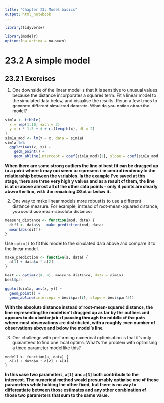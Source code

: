 ```yaml
---
title: "Chapter 23: Model basics"
output: html_notebook
---
```


```r
library(tidyverse)

library(modelr)
options(na.action = na.warn)
```

# 23.2 A simple model

## 23.2.1 Exercises

1. One downside of the linear model is that it is sensitive to unusual values because the distance incorporates a squared term. Fit a linear model to the simulated data below, and visualise the results. Rerun a few times to generate different simulated datasets. What do you notice about the model?

```r
sim1a <- tibble(
  x = rep(1:10, each = 3),
  y = x * 1.5 + 6 + rt(length(x), df = 2)
)
sim1a_mod <- lm(y ~ x, data = sim1a)
sim1a %>%
  ggplot(aes(x, y)) +
    geom_point() +
    geom_abline(intercept = coef(sim1a_mod)[1], slope = coef(sim1a_mod)[2])
```

**When there are some strong outliers the line of best fit can be dragged up to a point where it may not seem to represent the central tendency in the relationship between the variables. In the example I've saved at this stage, there are three very high y values and as a result of them, the line is at or above almost all of the other data points - only 4 points are clearly above the line, with the remaining 26 at or below it.**

2. One way to make linear models more robust is to use a different distance measure. For example, instead of root-mean-squared distance, you could use mean-absolute distance:

```r
measure_distance <- function(mod, data) {
  diff <- data$y - make_prediction(mod, data)
  mean(abs(diff))
}
```

Use ```optim()``` to fit this model to the simulated data above and compare it to the linear model.

```r
make_prediction <- function(a, data) {
  a[1] + data$x * a[2]
}

best <- optim(c(0, 0), measure_distance, data = sim1a)
best$par
```

```r
ggplot(sim1a, aes(x, y)) + 
  geom_point() + 
  geom_abline(intercept = best$par[1], slope = best$par[2])
```

**With the absolute distance instead of root-mean-squared distance, the line representing the model isn't dragged up as far by the outliers and appears to do a better job of passing through the middle of the path where most observations are distributed, with a roughly even number of observations above and below the model's line.**

3. One challenge with performing numerical optimisation is that it’s only guaranteed to find one local optima. What’s the problem with optimising a three parameter model like this?

```
model1 <- function(a, data) {
  a[1] + data$x * a[2] + a[3]
}
```

**In this case two parameters, `a[1]` and `a[3]` both contribute to the intercept. The numerical method would presumably optimise one of these parameters while holding the other fixed, but there is no way to differentiate between those estimates and any other combination of those two parameters that sum to the same value.**
